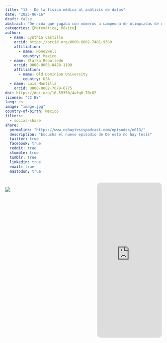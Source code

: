 ```yaml
---
title: "13 - De la física médica al análisis de datos"
date: "2025-06-16"
draft: false
abstract: "De niña que jugaba con números a campeona de olimpiadas de matemáticas, física e informática. De querer ser médica (hasta ver un hueso roto) a convertirse en divulgadora científica. Ganó oro en competencias nacionales, trabajó en bioinformática y desafió estereotipos en ingeniería. Hoy, como La Matemaga, enseña que las matemáticas son fascinantes."
categories: [Matemática, México]
author: 
  - name: Cynthia Castillo
    orcid: https://orcid.org/0000-0002-7481-9380
    affiliation:
      - name: Honeywell
        country: Mexico
  - name: Zlatka Rebolledo
    orcid: 0000-0003-0428-1199
    affiliation:
      - name: Old Dominion University
        country: USA
  - name: Luis Montilla
    orcid: 0000-0002-7079-6775
doi: https://doi.org/10.59350/4wfq0-70r02
license: "CC BY"
lang: es
image: "image.jpg"
country-of-birth: Mexico
filters:
  - social-share
share:
  permalink: "https://www.nohaytesispodcast.com/episodes/e013/"
  description: "Escucha el nuevo episodio de De esto no hay tesis"
  twitter: true
  facebook: true
  reddit: true
  stumble: true
  tumblr: true
  linkedin: true
  email: true
  mastodon: true
---
```

:::::::::::::: {.columns}

::: {.column width="45%"}
![](image.jpg)
:::
::: {.column width="10%"}
:::
::: {.column width="45%"}
<iframe style="border-radius:12px" src="https://open.spotify.com/embed/episode/3IzLybkATQcgtqGFaHd7QP?utm_source=generator" width="100%" height="500" frameBorder="0" allowfullscreen="" allow="autoplay; clipboard-write; encrypted-media; fullscreen; picture-in-picture" loading="lazy"></iframe>
:::
:::::::::::::: 
